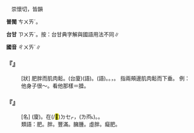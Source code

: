 
=={{ruby|膗|ㄔㄨㄞˊ}}==

　崇懷切，皆韻

'''普閩''' <rt>ㄘㄨㄞˊ</rt>。

'''台甘''' <rt>ㄗㄨㄞˊ</rt>。按：台甘典字解與國語用法不同∥

'''國音''' <rt>ㄔㄨㄞˊ</rt>∥

    

==='''『{{ruby|膗|ㄔㄨㄞˊ}}』'''===
: [狀] 肥胖而肌肉鬆。(台廈){{ruby|有|ㄨ˫}}{{ruby|垂|ㄙㄨㄧˊ}}{{ruby|(文)|ㄙㆤˊ}}(語)。{{ruby|生|ㄒㆪ/ㄙㆥ}}{{ruby|垂|ㄙㄨㄧˊ}}{{ruby|(文)|ㄙㆤˊ}}(語)。{{ruby|頦|ㄏㄨㄞˊ}}{{ruby|下|ㆤ˫}}{{ruby|肌|ㄍㄧ}}{{ruby|肉|ㆠㄚㆷ}}{{ruby|肥|ㄅㄨㄧˊ}}{{ruby|而|ㆢㄧˊ/ㄌㄧˊ}}{{ruby|鬆|ㄙㄤ}}。{{ruby|<mark>&#xffac3;</mark>|ㄐㄧˊ}}，{{ruby|墜|ㄉㄨㄧ˫}}{{ruby|<mark>&#xffac3;</mark>|ㄐㄧˊ}}。 指兩頰邊肌肉鬆而下垂。 例：他身子很～。看他那{{ruby|膗|ㄔㄨㄞˊ}}樣＝腄。
    

==='''『{{ruby|膗|ㄔㄨㄞˊ}}{{ruby|面|ㄇㄧㄢˋ}}』'''===
: [名] (廈){{ruby|落|ㄌㄠ˪}}{{ruby|垂|ㄙㆤˊ}}{{ruby|面|ㆠㄧㄣ˫}}。{{ruby|汝|ㄌㄧˋ}}{{ruby|看|ㄎㄨㆩ˪}}{{ruby|伊|ㄧ}}{{ruby|肥|ㄅㄨㄧˊ}}{{ruby|到|ㄍㄚㆷ}}在(/<mark>&#xf9549;</mark>)<rt>ㄉㆤㆷ</rt>{{ruby|<mark>&#xffa49;</mark>|ㆠㆤㆷ/ㆠㄨㆤㆷ}}{{ruby|泏|ㄗㄨㄚㆵ}}{{ruby|出|ㄘㄨㆵ}}{{ruby|來|·ㄌㄞˊ}}，{{ruby|肥|ㄅㄨㄧˊ}}{{ruby|湳|ㄌㆰ˪}}{{ruby|湳|ㄌㆰ˪}}({{ruby|/|ㄌㆱ˪}}<rt>ㄌㆱ˪</rt>)。{{ruby|臭|ㄘㄠ˪}}{{ruby|肥|ㄅㄨㄧˊ}}。
:類語：肥。胖。豐滿。臃腫。虛胖。癡肥。
:
    
